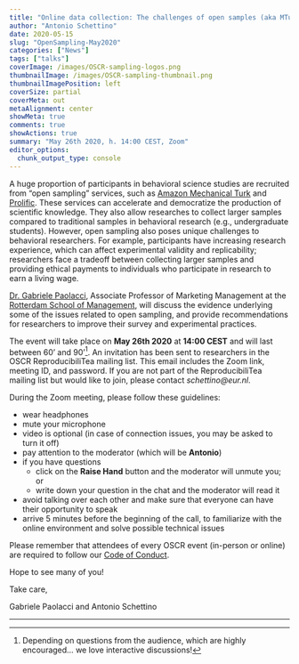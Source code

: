 ```yaml
---
title: "Online data collection: The challenges of open samples (aka MTurk and the like)"
author: "Antonio Schettino"
date: 2020-05-15
slug: "OpenSampling-May2020"
categories: ["News"]
tags: ["talks"]
coverImage: /images/OSCR-sampling-logos.png
thumbnailImage: /images/OSCR-sampling-thumbnail.png
thumbnailImagePosition: left
coverSize: partial
coverMeta: out
metaAlignment: center
showMeta: true
comments: true
showActions: true
summary: "May 26th 2020, h. 14:00 CEST, Zoom"
editor_options: 
  chunk_output_type: console
---
```


A huge proportion of participants in behavioral science studies are recruited from “open sampling” services, such as [Amazon Mechanical Turk](https://www.mturk.com/) and [Prolific](https://www.prolific.co/). These services can accelerate and democratize the production of scientific knowledge. They also allow researches to collect larger samples compared to traditional samples in behavioral research (e.g., undergraduate students). However, open sampling also poses unique challenges to behavioral researchers. For example, participants have increasing research experience, which can affect experimental validity and replicability; researchers face a tradeoff between collecting larger samples and providing ethical payments to individuals who participate in research to earn a living wage.

[Dr. Gabriele Paolacci](https://www.rsm.nl/people/gabriele-paolacci/), Associate Professor of Marketing Management at the [Rotterdam School of Management](https://www.rsm.nl/), will discuss the evidence underlying some of the issues related to open sampling, and provide recommendations for researchers to improve their survey and experimental practices.

The event will take place on **May 26th 2020** at **14:00 CEST** and will last between 60' and 90'[^1]. An invitation has been sent to researchers in the OSCR ReproducibiliTea mailing list. This email includes the Zoom link, meeting ID, and password. If you are not part of the ReproducibiliTea mailing list but would like to join, please contact *schettino@eur.nl*.

During the Zoom meeting, please follow these guidelines:

* wear headphones
* mute your microphone
* video is optional (in case of connection issues, you may be asked to turn it off)
* pay attention to the moderator (which will be **Antonio**)
* if you have questions
  - click on the **Raise Hand** button and the moderator will unmute you; or
  - write down your question in the chat and the moderator will read it
* avoid talking over each other and make sure that everyone can have their opportunity to speak
* arrive 5 minutes before the beginning of the call, to familiarize with the online environment and solve possible technical issues

Please remember that attendees of every OSCR event (in-person or online) are required to follow our [Code of Conduct](https://www.openscience-rotterdam.com/coc/).

Hope to see many of you!

Take care,

Gabriele Paolacci and Antonio Schettino

***

[^1]: Depending on questions from the audience, which are highly encouraged... we love interactive discussions!


